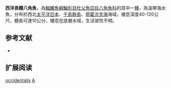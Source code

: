{{Speciesbox
| name = 西洋長體八角魚
| image = 
| image_width = 250px
| status = NE
| status_system = IUCN3.1
| ordo [[鮋形目|鮋形目]] Scorpaeniformes
| genus = Anoplagonus
| species = occidentalis
| authority = [[Lindberg|Lindberg]], 1950
| synonyms = 
}}

'''西洋長體八角魚'''，為[[輻鰭魚綱|輻鰭魚綱]][[鮋形目|鮋形目]][[杜父魚亞目|杜父魚亞目]][[八角魚科|八角魚科]]的其中一[[種|種]]，為溫帶海水魚，分布於西北[[太平洋|太平洋]][[日本|日本]]、[[千島群島|千島群島]]、[[鄂霍次克海|鄂霍次克海]]海域，棲息深度40-120公尺，體長可達10公分，棲息在底層水域，生活習性不明。
==参考文献==
*{{FishBase_species|genus=Anoplagonus|species=occidentalis|year=2014|month=5}}

== 扩展阅读 ==
{{refbegin}}
{{wikispecies-inline|Anoplagonus occidentalis|西洋長體八角魚}}
{{refend}}

{{Wikispecies|Anoplagonus occidentalis}}
{{Taxonbar|from=Q3242035}}

[[Category:長體八角魚屬|occidentalis]]
[[Category:1950年描述的魚類|A]]


{{魚類小作品}}
